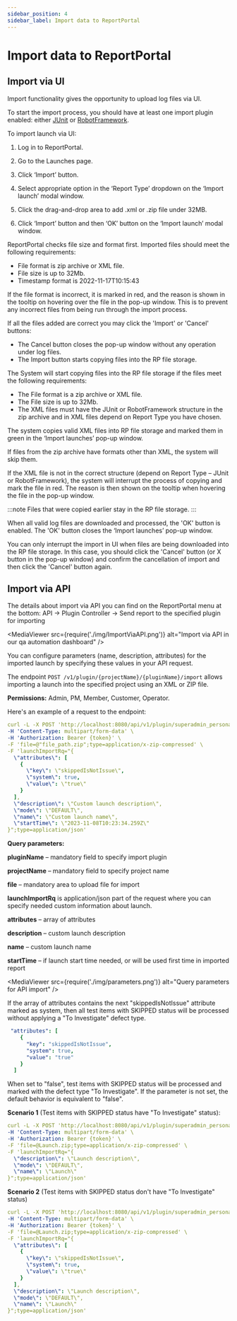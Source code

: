 ```yaml
---
sidebar_position: 4
sidebar_label: Import data to ReportPortal
---
```


# Import data to ReportPortal

## Import via UI

Import functionality gives the opportunity to upload log files via UI.

To start the import process, you should have at least one import plugin enabled: either [JUnit](/plugins/JUnit) or [RobotFramework](/plugins/RobotFramework).

To import launch via UI:

1. Log in to ReportPortal.

2. Go to the Launches page.

3. Click ‘Import’ button.

4. Select appropriate option in the ‘Report Type’ dropdown on the ‘Import launch’ modal window.

5. Click the drag-and-drop area to add .xml or .zip file under 32MB.

6. Click ‘Import’ button and then ‘OK’ button on the ‘Import launch’ modal window.

ReportPortal checks file size and format first. Imported files should meet the following requirements:

* File format is zip archive or XML file.
* File size is up to 32Mb.
* Timestamp format is 2022-11-17T10:15:43

If the file format is incorrect, it is marked in red, and the reason is shown in the tooltip on hovering over the file in the pop-up window. This is to prevent any incorrect files from being run through the import process.

If all the files added are correct you may click the 'Import' or 'Cancel' buttons:

* The Cancel button closes the pop-up window without any operation under log files.
* The Import button starts copying files into the RP file storage.

The System will start copying files into the RP file storage if the files meet the following requirements:

* The File format is a zip archive or XML file.
* The File size is up to 32Mb.
* The XML files must have the JUnit or RobotFramework structure in the zip archive and in XML files depend on Report Type you have chosen.

The system copies valid XML files into RP file storage and marked them in green in the ‘Import launches’ pop-up window.

If files from the zip archive have formats other than XML, the system will skip them.

If the XML file is not in the correct structure (depend on Report Type – JUnit or RobotFramework), the system will interrupt the process of copying and mark the file in red. The reason is then shown on the tooltip when hovering the file in the pop-up window.

:::note
Files that were copied earlier stay in the RP file storage.
:::

When all valid log files are downloaded and processed, the 'OK' button is enabled. The 'OK' button closes the ‘Import launches’ pop-up window.

<MediaViewer src="https://youtu.be/AQ4wZgKMNt4" alt="Import via UI on our test automation reporting dashboard" type="video" />

You can only interrupt the import in UI when files are being downloaded into the RP file storage. In this case, you should click the 'Cancel' button (or X button in the pop-up window) and confirm the cancellation of import and then click the 'Cancel' button again.

<MediaViewer src="https://youtu.be/wv_zGn2SfuI" alt="Import via UI. Cancel button" type="video" />

## Import via API

The details about import via API you can find on the ReportPortal menu at the bottom: API -> Plugin Controller -> Send report to the specified plugin for importing

<MediaViewer src={require('./img/ImportViaAPI.png')} alt="Import via API in our qa automation dashboard" />

You can configure parameters (name, description, attributes) for the imported launch by specifying these values in your API request.

The endpoint ```POST /v1/plugin/{projectName}/{pluginName}/import``` allows importing a launch into the specified project using an XML or ZIP file.

**Permissions:** Admin, PM, Member, Customer, Operator.

Here's an example of a request to the endpoint:

```yaml
curl -L -X POST 'http://localhost:8080/api/v1/plugin/superadmin_personal/junit/import' \
-H 'Content-Type: multipart/form-data' \
-H 'Authorization: Bearer {token}' \
-F 'file=@"file_path.zip";type=application/x-zip-compressed' \
-F 'launchImportRq="{
  \"attributes\": [
    {
      \"key\": \"skippedIsNotIssue\",
      \"system\": true,
      \"value\": \"true\"
    }
  ],
  \"description\": \"Custom launch description\",
  \"mode\": \"DEFAULT\",
  \"name\": \"Custom launch name\",
  \"startTime\": \"2023-11-08T10:23:34.259Z\"
}";type=application/json'
```

**Query parameters:**

**pluginName** – mandatory field to specify import plugin

**projectName** – mandatory field to specify project name

**file** – mandatory area to upload file for import

**launchImportRq** is application/json part of the request where you can specify needed custom information about launch.

**attributes** – array of attributes

**description** – custom launch description

**name** – custom launch name

**startTime** – if launch start time needed, or will be used first time in imported report

<MediaViewer src={require('./img/parameters.png')} alt="Query parameters for API import" />

If the array of attributes contains the next "skippedIsNotIssue" attribute marked as system, then all test items with SKIPPED status will be processed without applying a "To Investigate" defect type.

```yaml
 "attributes": [
    {
      "key": "skippedIsNotIssue",
      "system": true,
      "value": "true"
    }
  ]
```

When set to "false", test items with SKIPPED status will be processed and marked with the defect type "To Investigate". If the parameter is not set, the default behavior is equivalent to "false".

**Scenario 1** (Test items with SKIPPED status have "To Investigate" status):

```yaml
curl -L -X POST 'http://localhost:8080/api/v1/plugin/superadmin_personal/junit/import' \
-H 'Content-Type: multipart/form-data' \
-H 'Authorization: Bearer {token}' \
-F 'file=@Launch.zip;type=application/x-zip-compressed' \
-F 'launchImportRq="{
  \"description\": \"Launch description\",
  \"mode\": \"DEFAULT\",
  \"name\": \"Launch\"
}";type=application/json'
```

**Scenario 2** (Test items with SKIPPED status don't have "To Investigate" status)

```yaml
curl -L -X POST 'http://localhost:8080/api/v1/plugin/superadmin_personal/junit/import' \
-H 'Content-Type: multipart/form-data' \
-H 'Authorization: Bearer {token}' \
-F 'file=@Launch.zip;type=application/x-zip-compressed' \
-F 'launchImportRq="{
  \"attributes\": [
    {
      \"key\": \"skippedIsNotIssue\",
      \"system\": true,
      \"value\": \"true\"
    }
  ],
  \"description\": \"Launch description\",
  \"mode\": \"DEFAULT\",
  \"name\": \"Launch\"
}";type=application/json'
```

<MediaViewer src="https://youtu.be/nSnhm31-8iE" alt="Import via API on our test automation results dashboard" type="video" />

